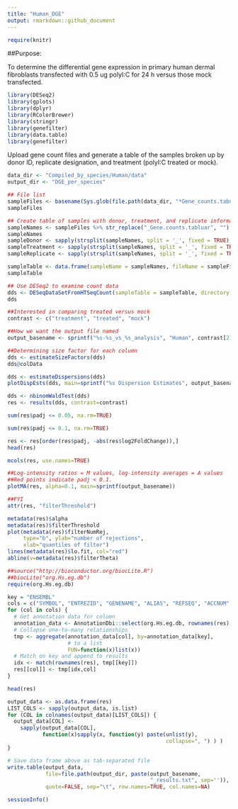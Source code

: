 ```yaml
---
title: "Human_DGE"
output: rmarkdown::github_document
---
```


```r
require(knitr)
```

##Purpose: 

To determine the differential gene expression in primary human dermal fibroblasts transfected with 0.5 ug polyI:C for 24 h versus those mock transfected.

```r
library(DESeq2)
library(gplots)
library(dplyr)
library(RColorBrewer)
library(stringr)
library(genefilter)
library(data.table)
library(genefilter)
```

Upload gene count files and generate a table of the samples broken up by donor ID, replicate designation, and treatment (polyI:C treated or mock).
```r
data_dir <- "Compiled_by_species/Human/data"
output_dir <- "DGE_per_species"

## File list
sampleFiles <- basename(Sys.glob(file.path(data_dir, "*Gene_counts.tabular")))
sampleFiles

## Create table of samples with donor, treatment, and replicate information
sampleNames <- sampleFiles %>% str_replace("_Gene.counts.tabluar", "") %>% str_replace("__htseq-count", "") %>% str_replace("^[0-9]*_", "")
sampleNames
sampleDonor <- sapply(strsplit(sampleNames, split = '_', fixed = TRUE), function(x) (x[1]))
sampleTreatment <- sapply(strsplit(sampleNames, split = '_', fixed = TRUE), function(x) (x[2]))
sampleReplicate <- sapply(strsplit(sampleNames, split = '_', fixed = TRUE), function(x) (x[3]))

sampleTable <- data.frame(sampleName = sampleNames, fileName = sampleFiles, donor = sampleDonor, treatment = sampleTreatment, replicate = sampleReplicate)
sampleTable

## Use DESeq2 to examine count data
dds <- DESeqDataSetFromHTSeqCount(sampleTable = sampleTable, directory = data_dir, design = ~donor + treatment)
dds
```

```r

##Interested in comparing treated versus mock
contrast <- c("treatment", "treated", "mock")

##How we want the output file named
output_basename <- sprintf("%s-%s_vs_%s_analysis", "Human", contrast[2], contrast[3])

##Determining size factor for each column
dds <- estimateSizeFactors(dds)
dds@colData

```

```r

dds <- estimateDispersions(dds)
plotDispEsts(dds, main=sprintf("%s Dispersion Estimates", output_basename))

```

```r

dds <- nbinomWaldTest(dds)
res <- results(dds, contrast=contrast)

sum(res$padj <= 0.05, na.rm=TRUE)

sum(res$padj <= 0.1, na.rm=TRUE)

res <- res[order(res$padj, -abs(res$log2FoldChange)),]
head(res)

mcols(res, use.names=TRUE)

```

```r

##Log-intensity ratios = M values, log-intensity averages = A values
##Red points indicate padj < 0.1. 
plotMA(res, alpha=0.1, main=sprintf(output_basename))
```

```r

##FYI 
attr(res, "filterThreshold")

metadata(res)$alpha
metadata(res)$filterThreshold
plot(metadata(res)$filterNumRej,
     type="b", ylab="number of rejections",
     xlab="quantiles of filter")
lines(metadata(res)$lo.fit, col="red")
abline(v=metadata(res)$filterTheta)

```

```r

##source("http://bioconductor.org/biocLite.R")
##biocLite("org.Hs.eg.db")
require(org.Hs.eg.db)

key = "ENSEMBL"
cols = c("SYMBOL", "ENTREZID", "GENENAME", "ALIAS", "REFSEQ", "ACCNUM")
for (col in cols) {
  # Get annotation data for column
  annotation_data <- AnnotationDbi::select(org.Hs.eg.db, rownames(res), col, keytype=key)
  # Collapse one-to-many relationships
  tmp <- aggregate(annotation_data[col], by=annotation_data[key],
                   # to a list
                   FUN=function(x)list(x))
  # Match on key and append to results
  idx <- match(rownames(res), tmp[[key]])
  res[[col]] <- tmp[idx,col]
}

head(res)

```

```r
output_data <- as.data.frame(res)
LIST_COLS <- sapply(output_data, is.list)
for (COL in colnames(output_data)[LIST_COLS]) {
  output_data[COL] <-
    sapply(output_data[COL],
           function(x)sapply(x, function(y) paste(unlist(y),
                                                  collapse=", ") ) )
}

# Save data frame above as tab-separated file
write.table(output_data,
            file=file.path(output_dir, paste(output_basename,
                                             "_results.txt", sep='')),
            quote=FALSE, sep="\t", row.names=TRUE, col.names=NA)
```

```r
sessionInfo()
```

